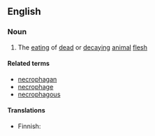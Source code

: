 ==English==

===Noun===
{{en-noun|-}}

# The [[eating]] of [[dead]] or [[decaying]] [[animal]] [[flesh]]

====Related terms====
*[[necrophagan]]
*[[necrophage]]
*[[necrophagous]]

====Translations====
{{top}}
* Finnish: {{t-|fi|nekrofagia}}
{{mid}}
{{bottom}}
